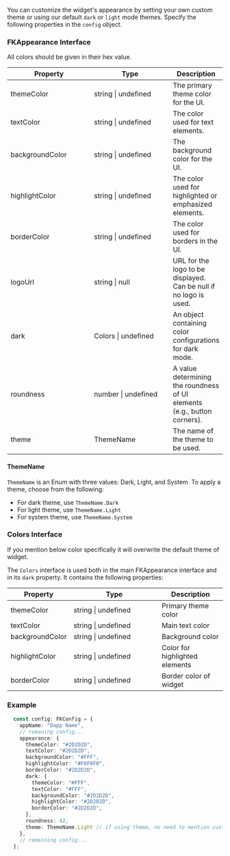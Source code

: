 You can customize the widget's appearance by setting your own custom theme or using our default `dark` or `light` mode themes. Specify the following properties in the `config` object.

### FKAppearance Interface

<Info>
All colors should be given in their hex value.
</Info>

<table><thead><tr><th width="197">Property</th><th width="195">Type</th><th>Description</th></tr></thead><tbody><tr><td>themeColor</td><td>string | undefined</td><td>The primary theme color for the UI.</td></tr><tr><td>textColor</td><td>string | undefined</td><td>The color used for text elements.</td></tr><tr><td>backgroundColor</td><td>string | undefined</td><td>The background color for the UI.</td></tr><tr><td>highlightColor</td><td>string | undefined</td><td>The color used for highlighted or emphasized elements.</td></tr><tr><td>borderColor</td><td>string | undefined</td><td>The color used for borders in the UI.</td></tr><tr><td>logoUrl</td><td>string | null</td><td>URL for the logo to be displayed. Can be null if no logo is used.</td></tr><tr><td>dark</td><td>Colors | undefined</td><td>An object containing color configurations for dark mode.</td></tr><tr><td>roundness</td><td>number | undefined</td><td>A value determining the roundness of UI elements (e.g., button corners).</td></tr><tr><td>theme</td><td>ThemeName</td><td>The name of the theme to be used. </td></tr></tbody></table>

#### ThemeName

`ThemeName` is an Enum with three values: Dark, Light, and System. To apply a theme, choose from the following:

* For dark theme, use `ThemeName.Dark`
* For light theme, use `ThemeName.Light`
* For system theme, use `ThemeName.System`

### Colors Interface

<Info>
If you mention below color specifically it will overwrite the default theme of widget.
</Info>

The `Colors` interface is used both in the main FKAppearance interface and in its `dark` property. It contains the following properties:

<table><thead><tr><th>Property</th><th width="190">Type</th><th>Description</th></tr></thead><tbody><tr><td>themeColor</td><td>string | undefined</td><td>Primary theme color</td></tr><tr><td>textColor</td><td>string | undefined</td><td>Main text color</td></tr><tr><td>backgroundColor</td><td>string | undefined</td><td>Background color</td></tr><tr><td>highlightColor</td><td>string | undefined</td><td>Color for highlighted elements</td></tr><tr><td>borderColor</td><td>string | undefined</td><td>Border color of widget</td></tr></tbody></table>

### Example

```typescript
  const config: FKConfig = {
    appName: "Dapp Name",
    // remaning config...
    appearance: {
      themeColor: "#2D2D2D",
      textColor: "#2D2D2D",
      backgroundColor: "#FFF",
      highlightColor: "#F0F0F0",
      borderColor: "#2D2D2D",
      dark: {
        themeColor: "#FFF", 
        textColor: "#FFF", 
        backgroundColor: "#2D2D2D", 
        highlightColor: "#2D2D2D", 
        borderColor: "#2D2D2D",
      },
      roundness: 42,
      theme: ThemeName.Light // if using theme, no need to mention custom colors
    },
    // remaining config...
  };
```
